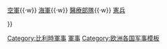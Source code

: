 {{Navbox
|name  = 比利時軍事
|title = {{flagicon|Belgium}} [[比利時軍事]]
|list1 = <div><!--(reduces gap between lines if wrapped)-->
{{nowrap begin}}
[[比利時陸軍|陸軍]]{{·w}}
[[比利時空軍|空軍]]{{·w}}
[[比利時海軍|海軍]]{{·w}}
[[比利時醫療部隊|醫療部隊]]{{·w}}
[[比利時憲兵)|憲兵]]
{{nowrap end}}
</div>
}}<noinclude>
[[Category:比利時軍事]]
[[Category:比利时模板|軍事]]
[[Category:欧洲各国军事模板]]
</noinclude>